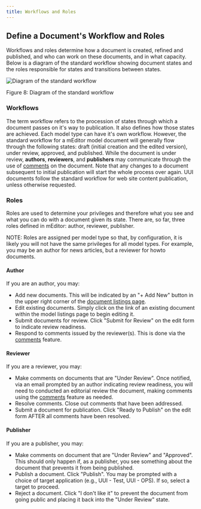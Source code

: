```yaml
---
title: Workflows and Roles
---
```


## Define a Document's Workflow and Roles

Workflows and roles determine how a document is created, refined and published, and who can work on these documents, and in what capacity. Below is a diagram of the standard workflow showing document states and the roles responsible for states and transitions between states.

![Diagram of the standard workflow](/images/user-guide/workflows-and-roles__uui-workflow.png)

Figure 8: Diagram of the standard workflow

### Workflows

The term workflow refers to the procession of states through which a document passes on it's way to publication. It also defines how those states are achieved. Each model type can have it's own workflow. However, the standard workflow for a mEditor model document will generally flow through the following states: draft (initial creation and the edited version), under review, approved, and published. While the document is under review, **authors**, **reviewers**, and **publishers** may communicate through the use of [comments](/user-guide/using-comments) on the document. Note that any changes to a document subsequent to initial publication will start the whole process over again. UUI documents follow the standard workflow for web site content publication, unless otherwise requested.

### Roles

Roles are used to determine your privileges and therefore what you see and what you can do with a document given its state. There are, so far, three roles defined in mEditor: author, reviewer, publisher.

NOTE: Roles are assigned per model type so that, by configuration, it is likely you will not have the same privileges for all model types. For example, you may be an author for news articles, but a reviewer for howto documents.

#### Author

If you are an author, you may:

-   Add new documents. This will be indicated by an "\+ Add New" button in the upper right corner of the [document listings page](/user-guide/quick-start#viewing-documents).
-   Edit existing documents. Simply click on the link of an existing document within the model listings page to begin editing it.
-   Submit documents for review. Click "Submit for Review" on the edit form to indicate review readiness.
-   Respond to comments issued by the reviewer(s). This is done via the [comments](/user-guide/using-comments) feature.

#### Reviewer

If you are a reviewer, you may:

-   Make comments on documents that are "Under Review". Once notified, via an email prompted by an author indicating review readiness, you will need to conducted an editorial review the document, making comments using the [comments](/user-guide/using-comments) feature as needed.
-   Resolve comments. Close out comments that have been addressed.
-   Submit a document for publication. Click "Ready to Publish" on the edit form AFTER all comments have been resolved.

#### Publisher

If you are a publisher, you may:

-   Make comments on document that are "Under Review" and "Approved". This should only happen if, as a publisher, you see something about the document that prevents it from being published.
-   Publish a document. Click "Publish". You may be prompted with a choice of target application (e.g., UUI - Test, UUI - OPS). If so, select a target to proceed.
-   Reject a document. Click "I don't like it" to prevent the document from going public and placing it back into the "Under Review" state.
